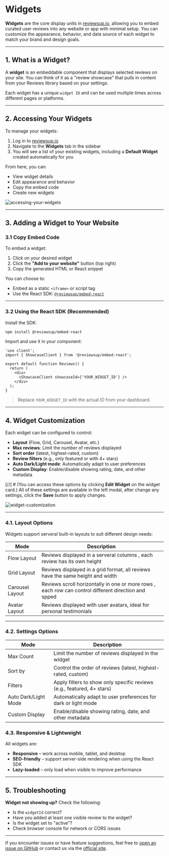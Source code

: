 # Widgets

**Widgets** are the core display units in [reviewsup.io](https://reviewsup.io), allowing you to embed curated user reviews into any website or app with minimal setup.
You can customize the appearance, behavior, and data source of each widget to match your brand and design goals.

---

## 1. What is a Widget?

A **widget** is an embeddable component that displays selected reviews on your site. You can think of it as a "review showcase" that pulls in content from your Reviews library based on your settings.

Each widget has a unique `widget ID` and can be used multiple times across different pages or platforms.

---

## 2. Accessing Your Widgets

To manage your widgets:

1. Log in to [reviewsup.io](https://reviewsup.io)
2. Navigate to the **Widgets** tab in the sidebar
3. You will see a list of your existing widgets, including a **Default Widget** created automatically for you

From here, you can:

* View widget details
* Edit appearance and behavior
* Copy the embed code
* Create new widgets

![accessing-your-widgets](/img_5.png)

---

## 3. Adding a Widget to Your Website

### 3.1 Copy Embed Code

To embed a widget:

1. Click on your desired widget
2. Click the **"Add to your website"** button (top right)
3. Copy the generated HTML or React snippet

You can choose to:

* Embed as a static `<iframe>` or script tag
* Use the React SDK: [`@reviewsup/embed-react`](https://www.npmjs.com/package/@reviewsup/embed-react)

---

### 3.2 Using the React SDK (Recommended)

Install the SDK:

```bash
npm install @reviewsup/embed-react
```

Import and use it in your component:

```tsx
'use client';
import { ShowcaseClient } from '@reviewsup/embed-react';

export default function Reviews() {
  return (
    <div>
      <ShowcaseClient showcaseId={'YOUR_WIDGET_ID'} />
    </div>
  );
}
```

> Replace `YOUR_WIDGET_ID` with the actual ID from your dashboard.

---

## 4. Widget Customization

Each widget can be configured to control:

* **Layout** (Flow, Grid, Carousel, Avatar, etc.)
* **Max reviews**: Limit the number of reviews displayed
* **Sort order** (latest, highest-rated, custom)
* **Review filters** (e.g., only featured or with 4+ stars)
* **Auto Dark/Light mode**: Automatically adapt to user preferences
* **Custom Display**: Enable/disable showing rating, date, and other metadata

[//]  # (You can access these options by clicking **Edit Widget** on the widget card.)
All of these settings are available in the left modal, after change any settings, click the **Save** button to apply changes.

![widget-customization](/img_6.png)

---

### 4.1. Layout Options

Widgets support serveral built-in layouts to suit different design needs:

| Mode        | Description                             |
| ----------- | --------------------------------------- |
| Flow Layout | Reviews displayed in a serveral columns , each review has its own height |
| Grid Layout  | Reviews displayed in a grid format, all reviews have the same height and width |
| Carousel   Layout | Reviews scroll horizontally in one or more rows , each row can control different direction and spped |
| Avatar Layout | Reviews displayed with user avatars, ideal for personal testimonials |

---

### 4.2. Settings Options

| Mode        | Description                             |
| ----------- | --------------------------------------- |
| Max Count | Limit the number of reviews displayed in the widget |
| Sort by | Control the order of reviews (latest, highest-rated, custom) |
| Filters | Apply filters to show only specific reviews (e.g., featured, 4+ stars) |
| Auto Dark/Light Mode | Automatically adapt to user preferences for dark or light mode |
| Custom Display | Enable/disable showing rating, date, and other metadata |


### 4.3. Responsive & Lightweight

All widgets are:

* **Responsive** – work across mobile, tablet, and desktop
* **SEO-friendly** – support server-side rendering when using the React SDK
* **Lazy-loaded** – only load when visible to improve performance

---

## 5. Troubleshooting

**Widget not showing up?** Check the following:

* Is the `widgetId` correct?
* Have you added at least one visible review to the widget?
* Is the widget set to "active"?
* Check browser console for network or CORS issues

---

If you encounter issues or have feature suggestions, feel free to [open an issue on GitHub](https://github.com/allenyan513/reviewsup-embed-example/issues) or contact us via the [official site](https://reviewsup.io).
